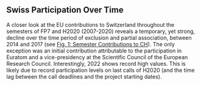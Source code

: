 ## Swiss Participation Over Time {.tabset .tabset-fade .tabset-pills}

A closer look at the EU contributions to Switzerland throughout the semesters of FP7 and H2020 (2007-2020) reveals a temporary, yet strong, decline over the time period of exclusion and partial association, between 2014 and 2017 (see [Fig. 1: Semester Contributions to CH](#semester-contributions)). The only exception was an initial contribution attributable to the participation in Euratom and a vice-presidency at the Scientific Council of the European Research Council. Interestingly, 2022 shows record high values.  This is likely due to record participation levels on last calls of H2020 (and the time lag between the call deadlines and the project starting dates).
